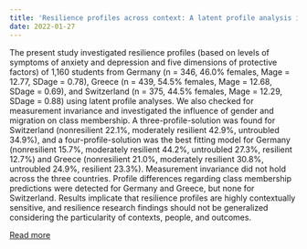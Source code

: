 ```yaml
---
title: 'Resilience profiles across context: A latent profile analysis in a German, Greek, and Swiss sample of adolescents'
date: 2022-01-27
---
```


The present study investigated resilience profiles (based on levels of symptoms of anxiety and depression and five dimensions of protective factors) of 1,160 students from Germany (n = 346, 46.0% females, Mage = 12.77, SDage = 0.78), Greece (n = 439, 54.5% females, Mage = 12.68, SDage = 0.69), and Switzerland (n = 375, 44.5% females, Mage = 12.29, SDage = 0.88) using latent profile analyses. We also checked for measurement invariance and investigated the influence of gender and migration on class membership. A three-profile-solution was found for Switzerland (nonresilient 22.1%, moderately resilient 42.9%, untroubled 34.9%), and a four-profile-solution was the best fitting model for Germany (nonresilient 15.7%, moderately resilient 44.2%, untroubled 27.3%, resilient 12.7%) and Greece (nonresilient 21.0%, moderately resilient 30.8%, untroubled 24.9%, resilient 23.3%). Measurement invariance did not hold across the three countries. Profile differences regarding class membership predictions were detected for Germany and Greece, but none for Switzerland. Results implicate that resilience profiles are highly contextually sensitive, and resilience research findings should not be generalized considering the particularity of contexts, people, and outcomes.

[Read more](https://doi.org/10.1371/journal.pone.0263089)

